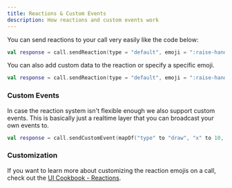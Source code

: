 ```yaml
---
title: Reactions & Custom Events
description: How reactions and custom events work
---
```


You can send reactions to your call very easily like the code below:

```kotlin
val response = call.sendReaction(type = "default", emoji = ":raise-hand:")
```

You can also add custom data to the reaction or specify a specific emoji.

```kotlin
val response = call.sendReaction(type = "default", emoji = ":raise-hand:", custom = mapOf("mycustomfield" to "hello"))
```

### Custom Events

In case the reaction system isn't flexible enough we also support custom events.
This is basically just a realtime layer that you can broadcast your own events to.

```kotlin
val response = call.sendCustomEvent(mapOf("type" to "draw", "x" to 10, "y" to 20))
```

### Customization

If you want to learn more about customizing the reaction emojis on a call, check out the [UI Cookbook - Reactions](../05-ui-cookbook/14-reactions.mdx).